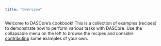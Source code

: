 ```yaml
---
title: "Overview"
---
```


Welcome to DASCore's cookbook! This is a collection of examples (recipes) to demonstrate how to perform various tasks with DASCore. Use the collapsable menu on the left to browse the recipes and consider [contributing](../contributing/contributing.qmd) some examples of your own.
